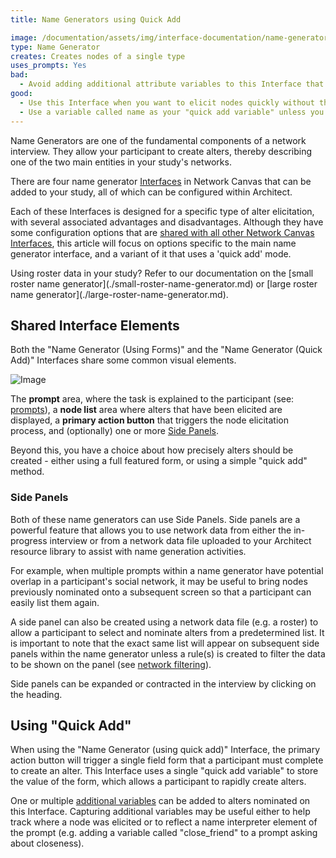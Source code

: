 ```yaml
---
title: Name Generators using Quick Add

image: /documentation/assets/img/interface-documentation/name-generators/ng-quick.png
type: Name Generator
creates: Creates nodes of a single type
uses_prompts: Yes
bad:
  - Avoid adding additional attribute variables to this Interface that could more accurately be collected elsewhere.
good:
  - Use this Interface when you want to elicit nodes quickly without the burden of collecting other attribute data at the same time.
  - Use a variable called name as your "quick add variable" unless you have a good reason to use another. Keep in mind that Network Canvas will label nodes using this variable throughout the interview.
---
```


Name Generators are one of the fundamental components of a network interview. They allow your participant to create alters, thereby describing one of the two main entities in your study's networks.

There are four name generator [Interfaces](../_key-concepts/interfaces.md) in Network Canvas that can be added to your study, all of which can be configured within Architect.

<StandAloneImage
  src="/documentation/assets/img/interface-documentation/name-generators/add-screen.png"
  content="Available Name Generator interfaces in Architect"
/>

Each of these Interfaces is designed for a specific type of alter elicitation, with several associated advantages and disadvantages. Although they have some configuration options that are [shared with all other Network Canvas Interfaces](./shared.md), this article will focus on options specific to the main name generator interface, and a variant of it that uses a 'quick add' mode.

<TipBox>
  Using roster data in your study? Refer to our documentation on the [small
  roster name generator](./small-roster-name-generator.md) or [large roster name
  generator](./large-roster-name-generator.md).
</TipBox>

## Shared Interface Elements

Both the "Name Generator (Using Forms)" and the "Name Generator (Quick Add)" Interfaces share some common visual elements.

![Image](/documentation/assets/img/interface-documentation/name-generators/preview.png)

The **prompt** area, where the task is explained to the participant (see: [prompts](../_key-concepts/prompts.md)), a **node list** area where alters that have been elicited are displayed, a **primary action button** that triggers the node elicitation process, and (optionally) one or more [Side Panels](#side-panels).

Beyond this, you have a choice about how precisely alters should be created - either using a full featured form, or using a simple "quick add" method.

### Side Panels

Both of these name generators can use Side Panels. Side panels are a powerful feature that allows you to use network data from either the in-progress interview or from a network data file uploaded to your Architect resource library to assist with name generation activities.

For example, when multiple prompts within a name generator have potential overlap in a participant's social network, it may be useful to bring nodes previously nominated onto a subsequent screen so that a participant can easily list them again.

<StandAloneImage
  src="/documentation/assets/img/interface-documentation/name-generators/side-panel.png"
  content="Configuring a side panel"
/>

A side panel can also be created using a network data file (e.g. a roster) to allow a participant to select and nominate alters from a predetermined list. It is important to note that the exact same list will appear on subsequent side panels within the name generator unless a rule(s) is created to filter the data to be shown on the panel (see [network filtering](../_key-concepts/network-filtering.md)).

Side panels can be expanded or contracted in the interview by clicking on the heading.

## Using "Quick Add"

When using the "Name Generator (using quick add)" Interface, the primary action button will trigger a single field form that a participant must complete to create an alter. This Interface uses a single "quick add variable" to store the value of the form, which allows a participant to rapidly create alters.

<StandAloneImage
  src="/documentation/assets/img/interface-documentation/name-generators/ng-quick.png"
  content="A quick add name generator"
/>

One or multiple [additional variables](../_key-concepts/additional-variables.md) can be added to alters nominated on this Interface. Capturing additional variables may be useful either to help track where a node was elicited or to reflect a name interpreter element of the prompt (e.g. adding a variable called "close_friend" to a prompt asking about closeness).
